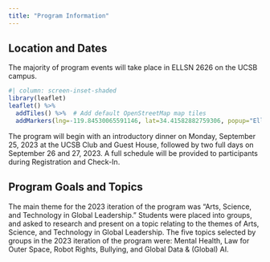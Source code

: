 ```yaml
---
title: "Program Information"
---
```


## Location and Dates

The majority of program events will take place in ELLSN 2626 on the UCSB campus.

```r
#| column: screen-inset-shaded
library(leaflet)
leaflet() %>%
  addTiles() %>%  # Add default OpenStreetMap map tiles
  addMarkers(lng=-119.84530065591146, lat=34.41582882759306, popup="Ellison Hall (UCSB)")
```

The program will begin with an introductory dinner on Monday, September 25, 2023 at the UCSB Club and Guest House, followed by two full days on September 26 and 27, 2023. A full schedule will be provided to participants during Registration and Check-In.


## Program Goals and Topics

The main theme for the 2023 iteration of the program was "Arts, Science, and Technology in Global Leadership." Students were placed into groups, and asked to research and present on a topic relating to the themes of Arts, Science, and Technology in Global Leadership. The five topics selected by groups in the 2023 iteration of the program were: Mental Health, Law for Outer Space, Robot Rights, Bullying, and Global Data & (Global) AI.
